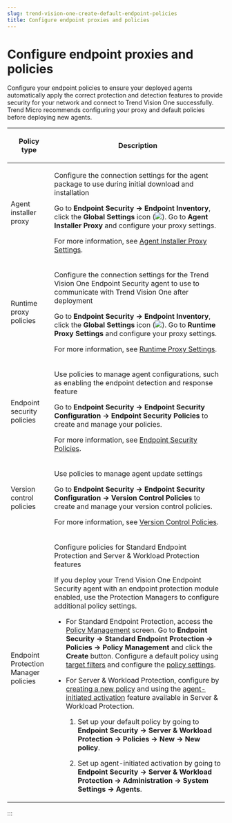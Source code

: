 ```yaml
---
slug: trend-vision-one-create-default-endpoint-policies
title: Configure endpoint proxies and policies
---
```

# Configure endpoint proxies and policies

Configure your endpoint policies to ensure your deployed agents automatically apply the correct protection and detection features to provide security for your network and connect to Trend Vision One successfully. Trend Micro recommends configuring your proxy and default policies before deploying new agents.

<table>
<colgroup>
<col style="width: 20%" />
<col style="width: 80%" />
</colgroup>
<thead>
<tr>
<th><p>Policy type</p></th>
<th><p>Description</p></th>
</tr>
</thead>
<tbody>
<tr>
<td><p>Agent installer proxy</p></td>
<td><p>Configure the connection settings for the agent package to use during initial download and installation</p>
<p>Go to <strong>Endpoint Security → Endpoint Inventory</strong>, click the <strong>Global Settings</strong> icon (<img src="./images/eiDefaultGlobalIcon=20230614094040.webp" />). Go to <strong>Agent Installer Proxy</strong> and configure your proxy settings.</p>
<p>For more information, see <a href="trend-vision-one-agent-installer-proxy-settings">Agent Installer Proxy Settings</a>.</p></td>
</tr>
<tr>
<td><p>Runtime proxy policies</p></td>
<td><p>Configure the connection settings for the Trend Vision One Endpoint Security agent to use to communicate with Trend Vision One after deployment</p>
<p>Go to <strong>Endpoint Security → Endpoint Inventory</strong>, click the <strong>Global Settings</strong> icon (<img src="./images/eiDefaultGlobalIcon=20230614094040.webp" />). Go to <strong>Runtime Proxy Settings</strong> and configure your proxy settings.</p>
<p>For more information, see <a href="trend-vision-one-runtime-proxy-settings">Runtime Proxy Settings</a>.</p></td>
</tr>
<tr>
<td><p>Endpoint security policies</p></td>
<td><p>Use policies to manage agent configurations, such as enabling the endpoint detection and response feature</p>
<p>Go to <strong>Endpoint Security → Endpoint Security Configuration → Endpoint Security Policies</strong> to create and manage your policies.</p>
<p>For more information, see <a href="trend-vision-one-sensor-settings-policies">Endpoint Security Policies</a>.</p></td>
</tr>
<tr>
<td><p>Version control policies</p></td>
<td><p>Use policies to manage agent update settings</p>
<p>Go to <strong>Endpoint Security → Endpoint Security Configuration → Version Control Policies</strong> to create and manage your version control policies.</p>
<p>For more information, see <a href="trend-vision-one-security-update-policies">Version Control Policies</a>.</p></td>
</tr>
<tr>
<td><p>Endpoint Protection Manager policies</p></td>
<td><p>Configure policies for Standard Endpoint Protection and Server &amp; Workload Protection features</p>
<p>If you deploy your Trend Vision One Endpoint Security agent with an endpoint protection module enabled, use the Protection Managers to configure additional policy settings.</p>
<ul>
<li><p>For Standard Endpoint Protection, access the <a href="trend-vision-one-policy-management-apex-overview">Policy Management</a> screen. Go to <strong>Endpoint Security → Standard Endpoint Protection → Policies → Policy Management</strong> and click the <strong>Create</strong> button. Configure a default policy using <a href="trend-vision-one-filtering-by-criteria">target filters</a> and configure the <a href="trend-vision-one-apex-one-security-agent-policies">policy settings</a>.</p></li>
<li><p>For Server &amp; Workload Protection, configure by <a href="trend-vision-one-create-policies">creating a new policy</a> and using the <a href="trend-vision-one-agent-initiated-activation">agent-initiated activation</a> feature available in Server &amp; Workload Protection.</p>
<ol>
<li><p>Set up your default policy by going to <strong>Endpoint Security → Server &amp; Workload Protection → Policies → New → New policy</strong>.</p></li>
<li><p>Set up agent-initiated activation by going to <strong>Endpoint Security → Server &amp; Workload Protection → Administration → System Settings → Agents</strong>.</p></li>
</ol></li>
</ul></td>
</tr>
</tbody>
</table>
:::
